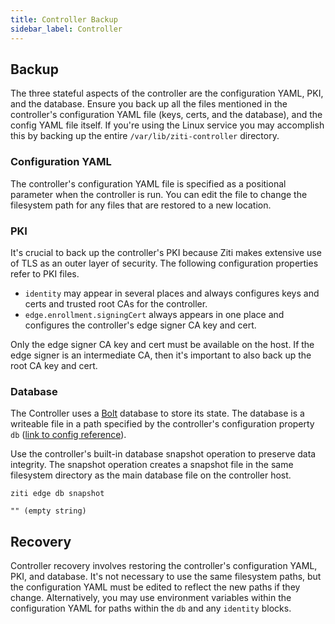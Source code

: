 ```yaml
---
title: Controller Backup
sidebar_label: Controller
---
```


## Backup

The three stateful aspects of the controller are the configuration YAML, PKI, and the database. Ensure you back up all
the files mentioned in the controller's configuration YAML file (keys, certs, and the database), and the config YAML
file itself. If you're using the Linux service you may accomplish this by backing up the entire
`/var/lib/ziti-controller` directory.

### Configuration YAML

The controller's configuration YAML file is specified as a positional parameter when the controller is run. You can edit
the file to change the filesystem path for any files that are restored to a new location.

### PKI

It's crucial to back up the controller's PKI because Ziti makes extensive use of TLS as an outer layer of security. The
following configuration properties refer to PKI files.

- `identity` may appear in several places and always configures keys and certs and trusted root CAs for the controller.
- `edge.enrollment.signingCert` always appears in one place and configures the controller's edge signer CA key and cert.

Only the edge signer CA key and cert must be available on the host. If the edge signer is an intermediate CA, then it's
important to also back up the root CA key and cert.

### Database

The Controller uses a [Bolt](https://github.com/etcd-io/bbolt) database to store its state. The database is a writeable
file in a path specified by the controller's configuration property `db` ([link to config
reference](/reference/30-configuration/controller.md#db)).

Use the controller's built-in database snapshot operation to preserve data integrity. The snapshot operation creates a
snapshot file in the same filesystem directory as the main database file on the controller host.

```text
ziti edge db snapshot
```

```buttonless title="Expected output"
"" (empty string)
```

## Recovery

Controller recovery involves restoring the controller's configuration YAML, PKI, and database. It's not necessary to
use the same filesystem paths, but the configuration YAML must be edited to reflect the new paths if they change.
Alternatively, you may use environment variables within the configuration YAML for paths within the `db` and any
`identity` blocks.
